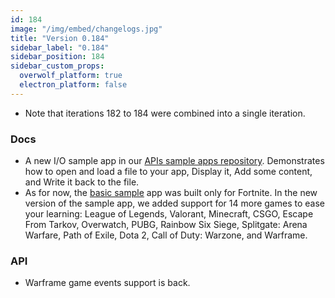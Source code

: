 ```yaml
---
id: 184
image: "/img/embed/changelogs.jpg"
title: "Version 0.184"
sidebar_label: "0.184"
sidebar_position: 184
sidebar_custom_props:
  overwolf_platform: true
  electron_platform: false
---
```


* Note that iterations 182 to 184 were combined into a single iteration. 

### Docs

* A new I/O sample app in our [APIs sample apps repository](https://github.com/overwolf/apis-sample-apps). Demonstrates how to open and load a file to your app, Display it, Add some content, and Write it back to the file.
* As for now, the [basic sample](/start/basic-app/sample-app#docsNav) app was built only for Fortnite. In the new version of the sample app, we added support for 14 more games to ease your learning:
League of Legends, Valorant, Minecraft, CSGO, Escape From Tarkov, Overwatch, PUBG, Rainbow Six Siege, Splitgate: Arena Warfare, Path of Exile, Dota 2, Call of Duty: Warzone, and Warframe.

### API

* Warframe game events support is back.

